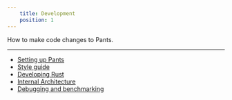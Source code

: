 ```yaml
---
    title: Development
    position: 1
---
```


How to make code changes to Pants.

---

- [Setting up Pants](doc:contributor-setup)
- [Style guide](doc:style-guide)
- [Developing Rust](doc:contributions-rust)
- [Internal Architecture](doc:internal-rules-architecture)
- [Debugging and benchmarking](doc:contributions-debugging)
